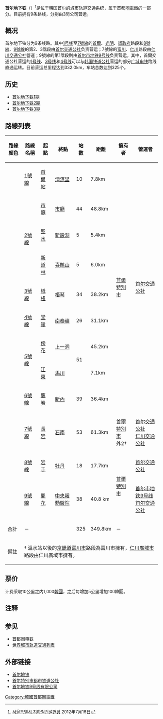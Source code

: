 {{expand|time=2012-07-13T10:32:24+00:00}}
{{expert-subject|time=2012-07-13T10:32:24+00:00}}
{{NoteTA |G1=Railway |G2=Transport}}
{{about|'''首尔地下铁'''|首尔曾經的一个鐵道營運公司的介紹|首尔地铁|广义的首尔轨道交通|首都圈电铁}}
{{Infobox public transit
|name = 首爾地下鐵
|image = [[File:South_Korea_subway_logo.svg|75px]]
|image2 = SMSC Line2 VVVF.jpg
|imagesize2 = 
|image_caption2 = 2號線列車
|native_name = {{lang|ko|서울 지하철}}<br />{{lang|ko|서울 地下鐵}}
|owner = {{ubl|[[首爾特別市|首爾特別市]]|[[仁川廣域市|仁川廣域市]]|[[富川市|富川市]]}}
|locale = {{KOR}}[[首都圈_(韓國)|首都圈]]
|transit_type = [[城市軌道交通|城市軌道交通]]
|lines = 9
|stations =325
|ridership = 
|annual_ridership = 13.18億人次（2021年）<ref>{{Cite web|url=http://www.seoulmetro.co.kr/kr/board.do?menuIdx=548|title=자료실 : 알림마당>자료실>자료실|website=www.seoulmetro.co.kr}}</ref>
|website = 
|began_operation = {{Start date and age|1974|08|15|df=yes}}
|operator = {{ubl|[[首尔交通公社|首尔交通公社]]|[[仁川交通公社|仁川交通公社]]|[[首尔市地铁9号线|首尔市地铁9号线]]}}
|marks =
|vehicles =
|system_length =308.9公里（1-8號線）<ref>{{Cite web|title=운행현황 : 공사 소개>경영정보>운행현황|url=http://www.seoulmetro.co.kr/kr/page.do?menuIdx=513|access-date=2021-09-02|work=www.seoulmetro.co.kr|archive-date=2020-07-07|archive-url=https://web.archive.org/web/20200707041405/http://www.seoulmetro.co.kr/kr/page.do?menuIdx=513|dead-url=no}}</ref><br />349.8公里（1-9線）
|track_gauge = [[標準軌|標準軌]]（1,435毫米）
}}

'''首尔地下铁'''（{{kor|諺=서울 지하철|漢=서울 地下鐵|羅=Seoul Jihacheol|f=y}}）<ref name="건설현황">[http://infra.seoul.go.kr/archives/1092 서울특별시 지하철건설현황] {{Wayback|url=http://infra.seoul.go.kr/archives/1092 |date=20160103184202 }}2012年7月16日</ref>是位于[[韩国|韩国]][[首尔|首尔]]的[[城市轨道交通系统|城市轨道交通系统]]，属于[[首都圈電鐵|首都圈電鐵]]的一部分。目前拥有9条路线，分别由3間公司营运。

== 概况 ==
首尔地下铁分为9条线路。其中[[首尔地铁1号线|1号线]]至[[首爾地鐵7號線|7號線]]的[[首爾特別市|首爾]]、[[光明市|光明]]、[[議政府市|議政府]]路段和[[首爾地鐵8號線|8號線]]、[[首爾地鐵9號線|9號線]]的第2、3階段由[[首尔交通公社|首尔交通公社]]负责营运；7號線的[[富川市|富川]]、[[仁川廣域市|仁川]]路段由[[仁川交通公社|仁川交通公社]]營運；9號線的第1階段則由[[首尔市地铁9号线|首尔市地铁9号线]]负责营运。其中，首爾交通公社营运的[[首爾地鐵1號線|1号线]]、[[首爾地鐵3號線|3号线]]和[[首爾地鐵4號線|4号线]]可以与[[韩国铁道公社|韩国铁道公社]]营运的部分[[广域电铁|广域电铁]]路线直通运转。目前营运总里程达到332.0km，车站总数达到325个。{{來源請求區|目前，首爾地下鐵與[[伦敦地铁|伦敦地铁]]、[[纽约地铁|纽约地铁]]、[[莫斯科地铁|莫斯科地铁]]、[[北京地铁|北京地铁]]、[[上海轨道交通|上海轨道交通]]、[[東京的地下鐵系統|東京地鐵]]、[[大阪地下铁|大阪地下铁]]、[[柏林地鐵|柏林地鐵]]和[[巴黎地铁|巴黎地铁]]均属于世界十大地下铁行列。|time=2022-03-30}}

== 历史 ==
*[[首尔地下铁1期|首尔地下铁1期]]
*[[首尔地下铁2期|首尔地下铁2期]]
*[[首尔地下铁3期|首尔地下铁3期]]

== 路線列表 ==
{| cellpadding="5" class="wikitable" style="text-align: center;"
|-
! 路線顏色
! 路線名稱
! 起點
! 終點
! 站數
! 距離
! 擁有者
! 營運者
|-
| style="background-color: {{韓國鐵道路線色|SM|1}}; color: white;" | 
| [[首爾地鐵1號線|1號線]]
| [[首爾站_(地下)|首爾站]]
| [[清凉里站|清涼里]]
| 10
| 7.8km
| rowspan="9" | [[首爾特別市|首爾特別市]]
| rowspan="9" | [[首尔交通公社|首尔交通公社]]
|-
| rowspan="3" style="background-color: {{韓國鐵道路線色|SM|2}}; color: white;" | 
| rowspan="3" | [[首爾地鐵2號線|2號線]]
| [[市廳站_(首爾)|市廳]]
| [[市廳站_(首爾)|市廳]]
| 44
| 48.8km
|-
| [[聖水站|聖水]]
| [[新設洞站|新設洞]]
| 5
| 5.4km
|-
| [[新道林站|新道林]]
| [[喜鹊山站|喜鵲山]]
| 5
| 6.0km
|-
| style="background-color: {{韓國鐵道路線色|SM|3}}; color: white;" | 
| [[首爾地鐵3號線|3號線]]
| [[紙杻站|紙杻]]
| [[梧琴站|梧琴]]
| 34
| 38.2km
|-
| style="background-color: {{韓國鐵道路線色|SM|4}}; color: white;" | 
| [[首爾地鐵4號線|4號線]]
| [[堂岭站|堂嶺]]
| [[南泰岭站|南泰嶺]]
| 26
| 31.1km
|-
| rowspan="2" style="background-color: {{韓國鐵道路線色|SM|5}}; color: white;" | 
| rowspan="2" | [[首尔地铁5号线|5號線]]
| [[傍花站|傍花]]
| [[上一洞站|上一洞]]
| rowspan="2" | 51
| 45.2km
|-
| [[江东站_(首尔)|江東]]
| [[馬川站|馬川]]
| 7.1km
|-
| style="background-color: {{韓國鐵道路線色|SM|6}}; color: white;" | 
| [[首尔地铁6号线|6號線]]
| [[鹰岩站|鷹岩]]
| [[新內站|新內]]
| 39
| 36.4km
|-
| style="background-color: {{韓國鐵道路線色|SM|7}}; color: white;" | 
| [[首爾地鐵7號線|7號線]]
| [[长岩站|長岩]]
| [[石南站|石南]]
| 53
| 61.3km
| [[首爾特別市|首爾特別市]]<br />外2†
| [[首尔交通公社|首尔交通公社]]<br>[[仁川交通公社|仁川交通公社]]
|-
| style="background-color: {{韓國鐵道路線色|SM|8}}; color: white;" | 
| [[首爾地鐵8號線|8號線]]
| [[岩寺站_(首尔)|岩寺]]
| [[牡丹站_(京畿道)|牡丹]]
| 18
| 17.7km
| rowspan="2" | [[首爾特別市|首爾特別市]]
|[[首尔交通公社|首尔交通公社]]
|-
| style="background-color: {{韓國鐵道路線色|S9|9}}; color: white;" | 
| [[首爾地鐵9號線|9號線]]
| [[開花站|開花]]
| [[中央報勳醫院站|中央報勳醫院]]
| 38
| 40.8 km
| [[首尔市地铁9号线|首尔市地铁9号线]]<br />[[首尔交通公社|首尔交通公社]]
|-
! 合計
| colspan="3" | －
| 325
| 349.8km
| colspan="2" | －
|-
! 備註
| colspan="7" | † 溫水站以後的[[京畿道|京畿道]][[富川市|富川市]]路段為富川市擁有，[[仁川廣域市|仁川廣域市]]路段由仁川廣域市擁有。
|}

== 票价 ==
计费采取10公里之内1,000[[韓圓|韓圓]]，之后每增加5公里增加100韓圓。

== 注释 ==
{{reflist}}

== 参见 ==
*[[首都圈电铁|首都圈电铁]]
*[[世界城市轨道交通列表|世界城市轨道交通列表]]

== 外部链接 ==
* [http://www.seoulmetro.co.kr 首尔地铁] {{Wayback|url=http://www.seoulmetro.co.kr/ |date=20181130181700 }}
* [https://web.archive.org/web/20060130172047/http://www.smrt.co.kr/ 首尔特别市都市铁道公社]
* [http://www.metro9.co.kr 首尔地铁9号线有限公司] {{Wayback|url=http://www.metro9.co.kr/ |date=20110709205244 }}

{{首都圈电铁路线}}
{{韓國城市軌道交通}}
{{亚洲城市轨道交通系统}}
[[Category:韓國首都圈電鐵|Category:韓國首都圈電鐵]]